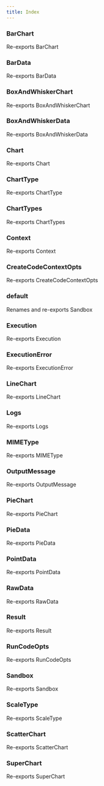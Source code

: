 ```yaml
---
title: Index
---
```


### BarChart

Re-exports BarChart

### BarData

Re-exports BarData

### BoxAndWhiskerChart

Re-exports BoxAndWhiskerChart

### BoxAndWhiskerData

Re-exports BoxAndWhiskerData

### Chart

Re-exports Chart

### ChartType

Re-exports ChartType

### ChartTypes

Re-exports ChartTypes

### Context

Re-exports Context

### CreateCodeContextOpts

Re-exports CreateCodeContextOpts

### default

Renames and re-exports Sandbox

### Execution

Re-exports Execution

### ExecutionError

Re-exports ExecutionError

### LineChart

Re-exports LineChart

### Logs

Re-exports Logs

### MIMEType

Re-exports MIMEType

### OutputMessage

Re-exports OutputMessage

### PieChart

Re-exports PieChart

### PieData

Re-exports PieData

### PointData

Re-exports PointData

### RawData

Re-exports RawData

### Result

Re-exports Result

### RunCodeOpts

Re-exports RunCodeOpts

### Sandbox

Re-exports Sandbox

### ScaleType

Re-exports ScaleType

### ScatterChart

Re-exports ScatterChart

### SuperChart

Re-exports SuperChart
